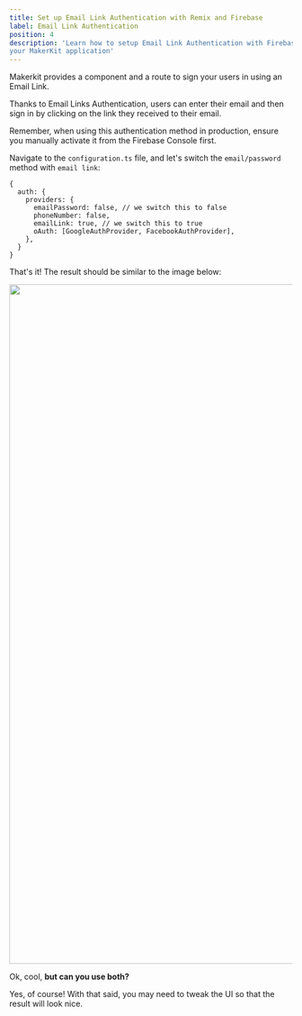 ```yaml
---
title: Set up Email Link Authentication with Remix and Firebase
label: Email Link Authentication
position: 4
description: 'Learn how to setup Email Link Authentication with Firebase Auth in
your MakerKit application'
---
```


Makerkit provides a component and a route to sign your users in using an Email Link.

Thanks to Email Links Authentication, users can enter their email and then sign in by clicking on the link they received to their email.

<Alert type='warn'>
  Remember, when using this authentication method in production, ensure you manually activate it from the Firebase Console first.
</Alert>

Navigate to the `configuration.ts` file, and let's switch the
`email/password` method with `email link`:

```tsx title="configuration.ts"
{
  auth: {
    providers: {
      emailPassword: false, // we switch this to false
      phoneNumber: false,
      emailLink: true, // we switch this to true
      oAuth: [GoogleAuthProvider, FacebookAuthProvider],
    },
  }
}
```

That's it! The result should be similar to the image below:

<Image src="/assets/images/posts/email-link-authentication.webp" width="1128" height="1206" />

Ok, cool, **but can you use both?**

Yes, of course! With that said, you may need to tweak the
UI so that the result will look nice.
